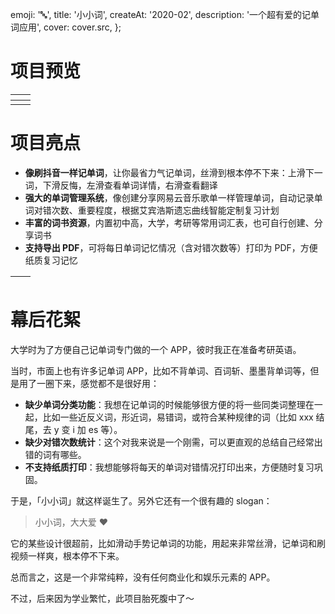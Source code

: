 
  emoji: '🔤',
  title: '小小词',
  createAt: '2020-02',
  description: '一个超有爱的记单词应用',
  cover: cover.src,
};

# 项目预览





| <TableImage src={home.src} alt='词书首页'/>  | <TableImage src={abandon.src} alt='单词翻译'/> |
| :------------------------------------------: | ---------------------------------------------- |
| <TableImage src={words.src} alt='单词列表'/> | <TableImage src={word.src} alt='单词详情'/>    |

# 项目亮点

- **像刷抖音一样记单词**，让你最省力气记单词，丝滑到根本停不下来：上滑下一词，下滑反悔，左滑查看单词详情，右滑查看翻译
- **强大的单词管理系统**，像创建分享网易云音乐歌单一样管理单词，自动记录单词对错次数、重要程度，根据艾宾浩斯遗忘曲线智能定制复习计划
- **丰富的词书资源**，内置初中高，大学，考研等常用词汇表，也可自行创建、分享词书
- **支持导出 PDF**，可将每日单词记忆情况（含对错次数等）打印为 PDF，方便纸质复习记忆



| <TableImage src={books.src} alt='词书列表'/> | <TableImage src={pdf.src} alt='导出词书'/> |
| :------------------------------------------: | ------------------------------------------ |

# 幕后花絮

大学时为了方便自己记单词专门做的一个 APP，彼时我正在准备考研英语。

当时，市面上也有许多记单词 APP，比如不背单词、百词斩、墨墨背单词等，但是用了一圈下来，感觉都不是很好用：

- **缺少单词分类功能**：我想在记单词的时候能够很方便的将一些同类词整理在一起，比如一些近反义词，形近词，易错词，或符合某种规律的词（比如 xxx 结尾，去 y 变 i 加 es 等）。
- **缺少对错次数统计**：这个对我来说是一个刚需，可以更直观的总结自己经常出错的词有哪些。
- **不支持纸质打印**：我想能够将每天的单词对错情况打印出来，方便随时复习巩固。

于是，「小小词」就这样诞生了。另外它还有一个很有趣的 slogan：

> 小小词，大大爱 ❤️

它的某些设计很超前，比如滑动手势记单词的功能，用起来非常丝滑，记单词和刷视频一样爽，根本停不下来。

总而言之，这是一个非常纯粹，没有任何商业化和娱乐元素的 APP。

不过，后来因为学业繁忙，此项目胎死腹中了～
